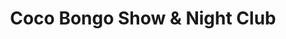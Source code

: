 ---
lang: "en"
title: "Coco Bongo Show & Night Club"
description: "Immerse yourself in Cancun’s premier nightlife venue. Located in the heart of the Hotel Zone, this iconic spot offers a high-energy party with spectacular live shows and dazzling special effects, featuring tributes to pop and rock legends. Step into Cancun’s ultimate nightlife experience at this legendary venue in the Hotel Zone. Get ready for an electrifying party, complete with stunning live performances and dazzling special effects. Celebrate the music of pop and rock legends in a high-energy atmosphere that promises an unforgettable night."
recommend: "574 recommended"
price: 56
duration: "1 hour"
image:
    src: "/assets/covers/landing-top-things/cancun-cocobongo-tickets.webp"
    alt: "Coco Bongo Cancun tickets"
url: "/party/coco-bongo-cancun-admission/"
highlights:
-   title: "Dazzling Party Atmosphere:"
    description: "Enjoy a high-energy nightlife experience."
-   title: "Spectacular Shows:"
    description: "Featuring complete performances with special effects."
-   title: "Tributes to Pop Culture:"
    description: "The Mask, 300, The Beatles, Queen, and more."
includes: ["Entry or admission fee Unlimited food & drinks."]
notIncludes: ["Transportation to and from the venue Photos.", "Tips and gratuities."]
---